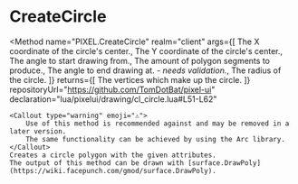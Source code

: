 

# CreateCircle
<Method
	name="PIXEL.CreateCircle"
	realm="client"
	args={[
		<Argument type="number" name="x">The X coordinate of the circle's center.</Argument>,
		<Argument type="number" name="y">The Y coordinate of the circle's center.</Argument>,
		<Argument type="number" name="ang">The angle to start drawing from.</Argument>,
		<Argument type="number" name="seg">The amount of polygon segments to produce.</Argument>,
		<Argument type="number" name="pct">The angle to end drawing at.<i> - needs validation.</i></Argument>,
		<Argument type="number" name="radius">The radius of the circle.</Argument>
	]}
	returns={[
		<ReturnValue type="table">The vertices which make up the circle.</ReturnValue>
	]}
	repositoryUrl="https://github.com/TomDotBat/pixel-ui"
	declaration="lua/pixelui/drawing/cl_circle.lua#L51-L62"
>
	<Callout type="warning" emoji="⚠️">
		Use of this method is recommended against and may be removed in a later version.
		The same functionality can be achieved by using the Arc library.
	</Callout>
	Creates a circle polygon with the given attributes.
	The output of this method can be drawn with [surface.DrawPoly](https://wiki.facepunch.com/gmod/surface.DrawPoly).
</Method>